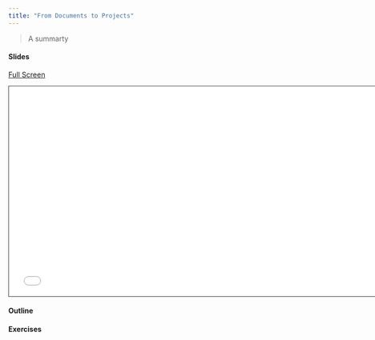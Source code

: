 ```yaml
---
title: "From Documents to Projects"
---
```


> A summarty

#### Slides

[Full Screen](slides.qmd)

```{=html}
<iframe class="slide-deck" src="slides.html" height="420" width="747" style="border: 1px solid #2e3846;"></iframe>
```

#### Outline


#### Exercises


